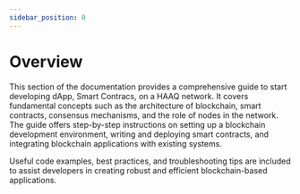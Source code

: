 ```yaml
---
sidebar_position: 0
---
```


#  Overview

This section of the documentation provides a comprehensive guide to start developing dApp, Smart Contracs, on a HAAQ network. 
It covers fundamental concepts such as the architecture of blockchain, smart contracts, consensus mechanisms, and the role of nodes in the network.
The guide offers step-by-step instructions on setting up a blockchain development environment, writing and deploying smart contracts, and integrating blockchain applications with existing systems. 


Useful code examples, best practices, and troubleshooting tips are included to assist developers in creating robust and efficient blockchain-based applications.